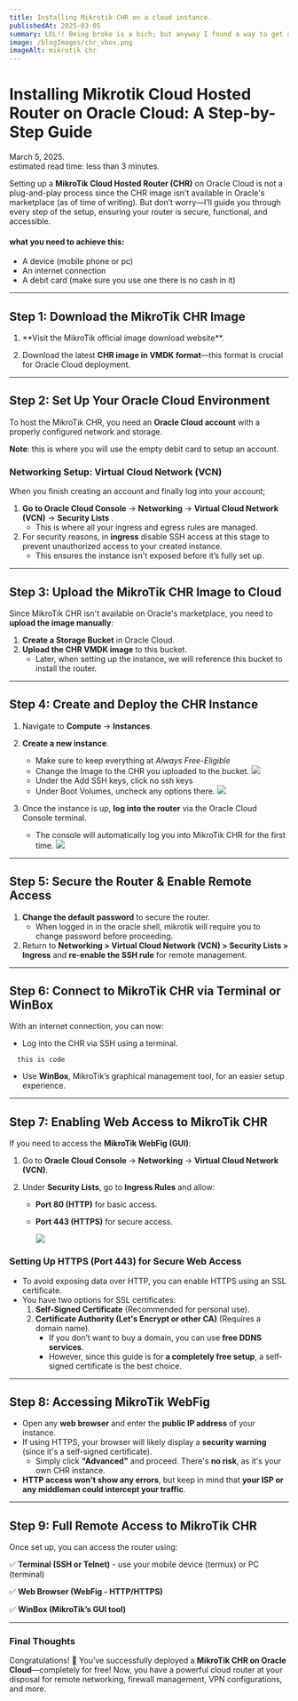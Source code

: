 ```yaml
---
title: Installing Mikrotik CHR on a cloud instance.
publishedAt: 2025-03-05
summary: LOL!! Being broke is a bich; but anyway I found a way to get an instance of mikrotik routerOs for absolutely free on the cloud. Winks!
image: /blogImages/chr_vbox.png
imageAlt: mikrotik chr
---
```


# Installing Mikrotik Cloud Hosted Router on Oracle Cloud: A Step-by-Step Guide

<div className="text-gray-500 pb-2 border-b-2 border-solid border-gray-500 w-full flex flex-col lg:flex-row justify-between">
  <div>March 5, 2025.</div>
  <div>estimated read time: less than 3 minutes.</div>
</div>

<div className="flex justify-center pb-5 w-full">
  <div className="relative flex h-[150px] -top-3 sm:h-[180px] w-[calc(100%-50px)] sm:w-[400px] ">
    <BlogHeaderImage src="/blogImages/chr_vbox.png" alt="mikrotik_chr" />
  </div>
</div>

Setting up a **MikroTik Cloud Hosted Router (CHR)** on Oracle Cloud is not a plug-and-play process since the CHR image isn't available in Oracle's marketplace (as of time of writing). But don’t worry—I’ll guide you through every step of the setup, ensuring your router is secure, functional, and accessible.

#### what you need to achieve this:

- A device (mobile phone or pc)
- An internet connection
- A debit card (make sure you use one there is no cash in it)

<Hr />

## **Step 1: Download the MikroTik CHR Image**

1.  <ExternalLink href="https://mikrotik.com/download">
      **Visit the MikroTik official image download website**.
    </ExternalLink>

2.  Download the latest **CHR image in VMDK format**—this format is crucial for Oracle Cloud deployment.

<Hr />

## **Step 2: Set Up Your Oracle Cloud Environment**

To host the MikroTik CHR, you need an <ExternalLink href='https://www.oracle.com/cloud/sign-in.html'>**Oracle Cloud account**</ExternalLink> with a properly configured network and storage.

**Note**: this is where you will use the empty debit card to setup an account.

### **Networking Setup: Virtual Cloud Network (VCN)**

When you finish creating an account and finally log into your account;

1. **Go to Oracle Cloud Console** → **Networking** → **Virtual Cloud Network (VCN)** → **Security Lists** .
   - This is where all your ingress and egress rules are managed.
2. For security reasons, in **ingress** disable SSH access at this stage to prevent unauthorized access to your created instance.
   - This ensures the instance isn't exposed before it’s fully set up.

<Hr />

## **Step 3: Upload the MikroTik CHR Image to Cloud**

Since MikroTik CHR isn't available on Oracle's marketplace, you need to **upload the image manually**:

1. **Create a Storage Bucket** in Oracle Cloud.
2. **Upload the CHR VMDK image** to this bucket.
   - Later, when setting up the instance, we will reference this bucket to install the router.

<Hr />

## **Step 4: Create and Deploy the CHR Instance**

1. Navigate to **Compute** → **Instances**.
2. **Create a new instance**.

   - Make sure to keep everything at _Always Free-Eligible_
   - Change the Image to the CHR you uploaded to the bucket.
     <img src="/blogImages/oracle0PNG.PNG" className="shadow-2xl"></img>
   - Under the Add SSH keys, click no ssh keys
   - Under Boot Volumes, uncheck any options there.
     <img src="/blogImages/oracle1PNG.PNG" className="shadow-2xl"></img>

3. Once the instance is up, **log into the router** via the Oracle Cloud Console terminal.
   - The console will automatically log you into MikroTik CHR for the first time.
     <img src="/blogImages/oracle2.PNG" className="shadow-2xl "></img>

<Hr />

## **Step 5: Secure the Router & Enable Remote Access**

1. **Change the default password** to secure the router.
   - When logged in in the oracle shell, mikrotik will require you to change password before proceeding.
2. Return to **Networking > Virtual Cloud Network (VCN) > Security Lists > Ingress** and **re-enable the SSH rule** for remote management.

<Hr />

## **Step 6: Connect to MikroTik CHR via Terminal or WinBox**

With an internet connection, you can now:

- Log into the CHR via SSH using a terminal.

```
  this is code
```

- Use **WinBox**, MikroTik’s graphical management tool, for an easier setup experience.

<Hr />

## **Step 7: Enabling Web Access to MikroTik CHR**

If you need to access the **MikroTik WebFig (GUI)**:

1. Go to **Oracle Cloud Console** → **Networking** → **Virtual Cloud Network (VCN)**.
2. Under **Security Lists**, go to **Ingress Rules** and allow:

   - **Port 80 (HTTP)** for basic access.
   - **Port 443 (HTTPS)** for secure access.

     <img src="/blogImages/oracle3.PNG" className="shadow-2xl "></img>

### **Setting Up HTTPS (Port 443) for Secure Web Access**

- To avoid exposing data over HTTP, you can enable HTTPS using an SSL certificate.
- You have two options for SSL certificates:
  1. **Self-Signed Certificate** (Recommended for personal use).
  2. **Certificate Authority (Let's Encrypt or other CA)** (Requires a domain name).
     - If you don’t want to buy a domain, you can use **free DDNS services**.
     - However, since this guide is for **a completely free setup**, a self-signed certificate is the best choice.

<Hr />

## **Step 8: Accessing MikroTik WebFig**

- Open any **web browser** and enter the **public IP address** of your instance.
- If using HTTPS, your browser will likely display a **security warning** (since it's a self-signed certificate).
  - Simply click **"Advanced"** and proceed. There's **no risk**, as it's your own CHR instance.
- **HTTP access won't show any errors**, but keep in mind that **your ISP or any middleman could intercept your traffic**.

<Hr />

## **Step 9: Full Remote Access to MikroTik CHR**

Once set up, you can access the router using:

✅ **Terminal (SSH or Telnet)** - use your mobile device (termux) or PC (terminal)

✅ **Web Browser (WebFig - HTTP/HTTPS)**

✅ **WinBox (MikroTik’s GUI tool)**

<Hr />

### **Final Thoughts**

Congratulations! 🎉 You’ve successfully deployed a **MikroTik CHR on Oracle Cloud**—completely for free! Now, you have a powerful cloud router at your disposal for remote networking, firewall management, VPN configurations, and more.
